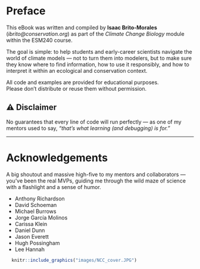 # Preface {.unnumbered}

This eBook was written and compiled by **Isaac Brito-Morales** (*ibrito@conservation.org*) as part of the *Climate Change Biology* module within the ESM240 course.  

The goal is simple: to help students and early-career scientists navigate the world of climate models — not to turn them into modelers, but to make sure they know where to find information, how to use it responsibly, and how to interpret it within an ecological and conservation context.  

All code and examples are provided for educational purposes.  
Please don’t distribute or reuse them without permission.  

::: {.callout-caution collapse="false"}
## ⚠ Disclaimer

No guarantees that every line of code will run perfectly — as one of my mentors used to say, *“that’s what learning (and debugging) is for.”*
:::

---

# Acknowledgements

A big shoutout and massive high-five to my mentors and collaborators — you’ve been the real MVPs, guiding me through the wild maze of science with a flashlight and a sense of humor.  

- Anthony Richardson  
- David Schoeman  
- Michael Burrows  
- Jorge García Molinos  
- Carissa Klein  
- Daniel Dunn  
- Jason Everett  
- Hugh Possingham  
- Lee Hannah  

```r
  knitr::include_graphics("images/NCC_cover.JPG")
```
